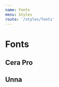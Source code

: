 ```yaml
---
name: Fonts
menu: Styles
route: '/styles/fonts'
---
```




# Fonts

<h2>Cera Pro</h2>
<FontDemo
name="Cera Pro Medium"
usage="Used for headers"
family="cera"
/>

<FontDemo
name="Cera Pro Medium Italic"
usage="Used for body text"
family="cera"
fontStyle="italic"
/>

<FontDemo
name="Cera Pro Bold"
usage="Used for subheaders, links and button labels"
family="cera"
/>

<h2>Unna</h2>
<FontDemo
name="Unna Regular"
usage="Used for body text"
family="unna"
/>

<FontDemo
name="Unna Italic"
usage="Used for body text"
family="unna"
fontStyle='italic'
/>